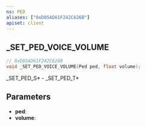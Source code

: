 ```yaml
---
ns: PED
aliases: ["0xD05AD61F242C626B"]
apiset: client
---
```

## _SET_PED_VOICE_VOLUME

```c
// 0xD05AD61F242C626B
void _SET_PED_VOICE_VOLUME(Ped ped, float volume);
```

_SET_PED_S* - _SET_PED_T*

## Parameters
* **ped**:
* **volume**: